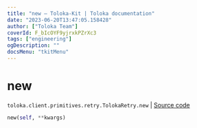 ```yaml
---
title: "new — Toloka-Kit | Toloka documentation"
date: "2023-06-20T13:47:05.158428"
author: ["Toloka Team"]
coverId: F_bIcOYF9yjrxkPZrXc3
tags: ["engineering"]
ogDescription: ""
docsMenu: "tkitMenu"
---
```


# new

`toloka.client.primitives.retry.TolokaRetry.new` | [Source code](https://github.com/Toloka/toloka-kit/blob/v1.2.0/src/client/primitives/retry.py#L64)

```python
new(self, **kwargs)
```